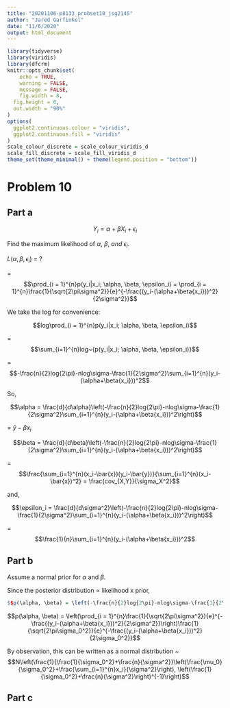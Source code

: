 ```yaml
---
title: "20201106-p8133_probset10_jsg2145"
author: "Jared Garfinkel"
date: "11/6/2020"
output: html_document
---
```


```r
library(tidyverse)
library(viridis)
library(dfcrm)
knitr::opts_chunk$set(
	echo = TRUE,
	warning = FALSE,
	message = FALSE,
	fig.width = 8, 
  fig.height = 6,
  out.width = "90%"
)
options(
  ggplot2.continuous.colour = "viridis",
  ggplot2.continuous.fill = "viridis"
)
scale_colour_discrete = scale_colour_viridis_d
scale_fill_discrete = scale_fill_viridis_d
theme_set(theme_minimal() + theme(legend.position = "bottom"))
```

# Problem 10 

## Part a

$$Y_i = \alpha + \beta{X_i} + \epsilon_i$$

Find the maximum likelihood of $\alpha,~\beta,~and~\epsilon_i$.

$L(\alpha, \beta, \epsilon_i)$ = ?

= $$\prod_{i = 1}^{n}p(y_i|x_i; \alpha, \beta, \epsilon_i) = \prod_{i = 1}^{n}\frac{1}{\sqrt{2\pi\sigma^2}}{e}^{-\frac{(y_i-(\alpha+\beta{x_i}))^2}{2\sigma^2}}$$

We take the log for convenience:

$$log\prod_{i = 1}^{n}p(y_i|x_i; \alpha, \beta, \epsilon_i)$$

= $$\sum_{i=1}^{n}log~{p(y_i|x_i; \alpha, \beta, \epsilon_i)}$$

= $$-\frac{n}{2}log{2\pi}-nlog\sigma-\frac{1}{2\sigma^2}\sum_{i=1}^{n}(y_i-(\alpha+\beta{x_i}))^2$$

So,

$$\alpha = \frac{d}{d\alpha}\left(-\frac{n}{2}log{2\pi}-nlog\sigma-\frac{1}{2\sigma^2}\sum_{i=1}^{n}(y_i-(\alpha+\beta{x_i}))^2\right)$$

= $\bar{y}-\beta{x_i}$

$$\beta = \frac{d}{d\beta}\left(-\frac{n}{2}log{2\pi}-nlog\sigma-\frac{1}{2\sigma^2}\sum_{i=1}^{n}(y_i-(\alpha+\beta{x_i}))^2\right)$$

= $$\frac{\sum_{i=1}^{n}(x_i-\bar{x})(y_i-\bar{y})}{\sum_{i=1}^{n}(x_i-\bar{x})^2} = \frac{cov_{X,Y}}{\sigma_X^2}$$

and,

$$\epsilon_i = \frac{d}{d\sigma^2}\left(-\frac{n}{2}log{2\pi}-nlog\sigma-\frac{1}{2\sigma^2}\sum_{i=1}^{n}(y_i-(\alpha+\beta{x_i}))^2\right)$$

= $$\frac{1}{n}\sum_{i=1}^{n}(y_i-(\alpha+\beta{x_i}))^2$$

## Part b

Assume a normal prior for $\alpha$ and $\beta$. 

Since the posterior distribution $\propto$ likelihood x prior, 


```r
$$p(\alpha, \beta) = \left(-\frac{n}{2}log{2\pi}-nlog\sigma-\frac{1}{2\sigma^2}\sum_{i=1}^{n}(y_i-(\alpha+\beta{x_i}))^2\right)\frac{x^{\alpha-1}(1-x)^{\beta-1}\Gamma(\alpha+\beta)}{\Gamma(\alpha)\Gamma(\beta)}$$
```

$$p(\alpha, \beta) = \left(\prod_{i = 1}^{n}\frac{1}{\sqrt{2\pi\sigma^2}}{e}^{-\frac{(y_i-(\alpha+\beta{x_i}))^2}{2\sigma^2}}\right)\frac{1}{\sqrt{2\pi\sigma_0^2}}{e}^{-\frac{(y_i-(\alpha+\beta{x_i}))^2}{2\sigma_0^2}}$$

By observation, this can be written as a normal distribution ~ $$N\left(\frac{1}{\frac{1}{\sigma_0^2}+\frac{n}{\sigma^2}}\left(\frac{\mu_0}{\sigma_0^2}+\frac{\sum_{i=1}^{n}x_i}{\sigma^2}\right), \left(\frac{1}{\sigma_0^2}+\frac{n}{\sigma^2}\right)^{-1}\right)$$

## Part c

